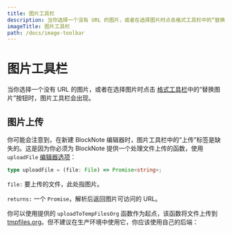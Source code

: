 ```yaml
---
title: 图片工具栏
description: 当你选择一个没有 URL 的图片，或者在选择图片时点击格式工具栏中的“替换图片”按钮时，图片工具栏会出现。
imageTitle: 图片工具栏
path: /docs/image-toolbar
---
```



# 图片工具栏

当你选择一个没有 URL 的图片，或者在选择图片时点击 [格式工具栏](/docs/formatting-toolbar)中的“替换图片”按钮时，图片工具栏会出现。

<ThemedImage
  src="/img/screenshots/image_toolbar.png"
  darkImage="/img/screenshots/image_toolbar_dark.png"
  alt="图片"
  width={600}
  height={600}
/>

## 图片上传

你可能会注意到，在新建 BlockNote 编辑器时，图片工具栏中的“上传”标签是缺失的。这是因为你必须为 BlockNote 提供一个处理文件上传的函数，使用 `uploadFile` [编辑器选项](/docs/editor)：

```ts
type uploadFile = (file: File) => Promise<string>;
```

`file:` 要上传的文件，此处指图片。

`returns:` 一个 `Promise`，解析后返回图片可访问的 URL。

你可以使用提供的 `uploadToTempFilesOrg` 函数作为起点，该函数将文件上传到 [tmpfiles.org](https://tmpfiles.org/)。但不建议在生产环境中使用它，你应该使用自己的后端：

<Example name="backend/file-uploading" />